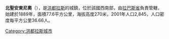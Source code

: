 '''北聖安東尼奧'''（{{lang-es|San Antonio del Norte}}），是[[洪都拉斯|洪都拉斯]]的城鎮，位於該國西南部，由[[拉巴斯省_(洪都拉斯)|拉巴斯省]]負責管轄，始建於1889年，面積77.6平方公里，海拔高度270米，2001年人口2,845，人口密度每平方公里36.66人。

{{coord|13|54|N|87|41|W|display=title|region:HN_type:adm2nd_source:GNS-enwiki}}

{{Honduras-geo-stub}}
[[Category:洪都拉斯城市|Category:洪都拉斯城市]]